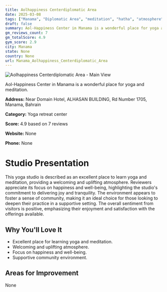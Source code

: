```yaml
---
title: Aolhappiness Centerdiplomatic Area
date: 2025-03-08
tags: ["Manama", "Diplomatic Area", "meditation", "hatha", "atmosphere", "community", "Manama"]  
draft: false
summary: Aol-Happiness Center in Manama is a wonderful place for yoga and meditation.
gm_reviews_count: 7
gm_totalScore: 4.9
gym_score: 2.9
city: Manama
state: None
country: None
url: Manama_Aolhappiness_Centerdiplomatic_Area
---
```


<div className="aspect-[16/9] relative my-8">
  <img 
    src="https://lh5.googleusercontent.com/p/AF1QipOsZWHOvB8saw0LhPWlFTK3wcy8CbVTFRdZGzQK=w1920-h1080-k-no"
    alt="Aolhappiness Centerdiplomatic Area - Main View"
    className="object-cover absolute inset-0 w-full h-full rounded-lg"
  />
</div>

Aol-Happiness Center in Manama is a wonderful place for yoga and meditation.

**Address:** Near Domain Hotel, ALHASAN BUILDING, Rd Number 1705, Manama, Bahrain

**Category:** Yoga retreat center

**Score:** 4.9 based on 7 reviews

**Website:** None

**Phone:** None

# Studio Presentation

This yoga studio is described as an excellent place to learn yoga and meditation, providing a welcoming and uplifting atmosphere. Reviewers appreciate its focus on happiness and well-being, highlighting the studio's commitment to delivering joy and tranquility. The environment appears to foster a sense of community, making it an ideal choice for those looking to deepen their practice in a supportive setting. The overall sentiment from visitors is positive, emphasizing their enjoyment and satisfaction with the offerings available.



## Why You'll Love It

- Excellent place for learning yoga and meditation.
- Welcoming and uplifting atmosphere.
- Focus on happiness and well-being.
- Supportive community environment.

## Areas for Improvement

None

<div className="grid grid-cols-1 xl:grid-cols-2 gap-4 my-8">

</div>